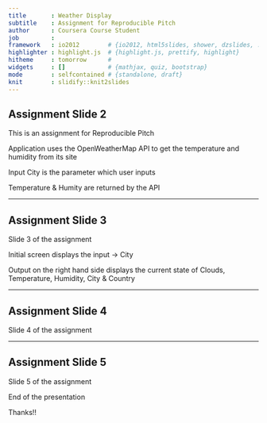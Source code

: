 ```yaml
---
title       : Weather Display
subtitle    : Assignment for Reproducible Pitch
author      : Coursera Course Student
job         : 
framework   : io2012        # {io2012, html5slides, shower, dzslides, ...}
highlighter : highlight.js  # {highlight.js, prettify, highlight}
hitheme     : tomorrow      # 
widgets     : []            # {mathjax, quiz, bootstrap}
mode        : selfcontained # {standalone, draft}
knit        : slidify::knit2slides
---
```


## Assignment Slide 2

This is an assignment for Reproducible Pitch

Application uses the OpenWeatherMap API to get the temperature and humidity from its site

Input City is the parameter which user inputs

Temperature & Humity are returned by the API

--- 

## Assignment Slide 3
Slide 3 of the assignment

Initial screen displays the input -> City

Output on the right hand side displays the current state of Clouds, Temperature, Humidity, City & Country

---

## Assignment Slide 4
Slide 4 of the assignment

---

## Assignment Slide 5
Slide 5 of the assignment

End of the presentation

Thanks!!
